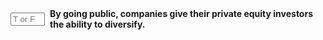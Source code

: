 ::: {.question-block}

<form onsubmit="event.preventDefault(); checkAnswerBox('q81','T')" style="display: flex; align-items: center; gap: 8px;">
<input type="text" id="q81" name="q81" maxlength="1" placeholder="T or F"
         style="width: 55px;" data-correct-answer="T" /> <label for="q81"><strong>By going public, companies give their private equity investors the ability to diversify.</strong></label>
</form>

<div id="feedback-q81" class="feedback" data-status="" style="display:none;">
The sentence is TRUE. An IPO converts illiquid, concentrated holdings into publicly traded shares that early investors can sell, allowing them to reinvest the capital into other assets and diversify their portfolios.
</div>
:::
